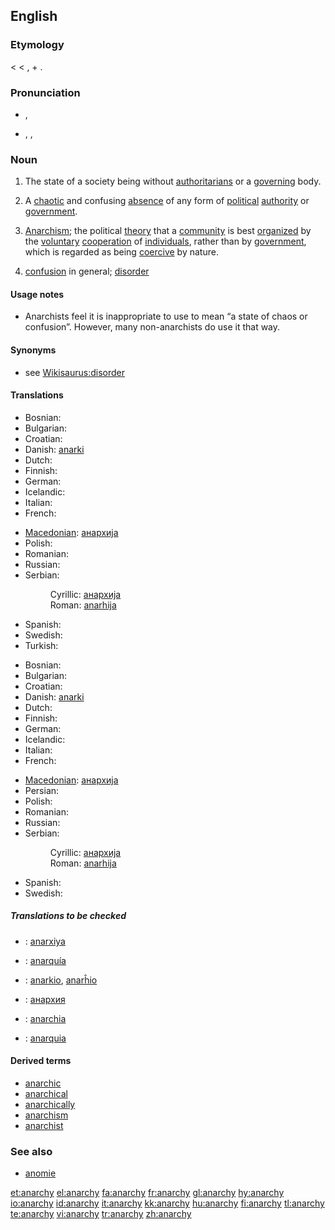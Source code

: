 {{rfc|the heat is now off. Time to clean up and unprotect}}
==English==
{{wikipedia}}

===Etymology===
{{NL.}} {{term|anarchia}} < {{AGr.}} {{term|sc=polytonic|ἀναρχία|tr=anarchía}} < {{term|sc=polytonic|ἀν-|tr=an-||not}}, + {{term|sc=polytonic|ἀρχός|tr=archos||ruler, authority}}.

===Pronunciation===
*{{a|UK}} {{IPA|/ˈænəki/}}, {{SAMPA|/"{n@ki/}}
*{{a|US}} {{AHD|ănʹər-kē}}, {{IPA|/ˈænɚki/}}, {{SAMPA|/"{n@`ki/}}

===Noun===
{{en-noun|anarchies|-}}

# {{uncountable}} The state of a society being without [[authoritarians]] or a [[govern]]ing body.
# {{countable}} A [[chaotic]] and confusing [[absence]] of any form of [[political]] [[authority]] or [[government]].
# {{uncountable}} [[anarchism|Anarchism]]; the political [[theory]] that a [[community]] is best [[organize|organized]] by the [[voluntary]] [[cooperation]] of [[individual]]s, rather than by [[government]], which is regarded as being [[coercive]] by nature.
# [[confusion]] in general; [[disorder]]

====Usage notes====
{{unreferenced}}
* {{sense|confusion in general}} Anarchists feel it is inappropriate to use {{term|anarchy}} to mean “a state of chaos or confusion”. However, many non-anarchists do use it that way.

{{seeCites}}

====Synonyms====
* see [[Wikisaurus:disorder]]

====Translations====
{{trans-top|absence of any form of political authority or government}}
* Bosnian: {{t-|bs|anarhija|f}}
* Bulgarian: {{t+|bg|анархия|f|sc=Cyrl}}
* Croatian: {{t-|hr|anarhija|f}}
*Danish: [[anarki]] {{g|Danish}}
* Dutch: {{t|nl|anarchie|f}}
* Finnish: {{t+|fi|anarkia}}
* German: {{t+|de|Anarchie|f}}
* Icelandic: {{t|is|stjórnleysi|n}}
* Italian: {{t+|it|anarchia|f}}
* French: {{t|fr|anarchie|f}}
{{trans-mid}}
*[[Macedonian]]: [[анархија]] {{f}}
* Polish: {{t+|pl|anarchia}}
* Romanian: {{t|ro|anarhie}}
* Russian: {{t+|ru|анархия|f|tr=anárχija|sc=Cyrl}}
*Serbian:
*:Cyrillic: [[анархија]] {{f}}
*:Roman: [[anarhija]] {{f}}
*Spanish: {{t+|es|anarquía|f}}
* Swedish: {{t+|sv|anarki|c}}
* Turkish: {{t|tr|anarşi}}
{{trans-bottom}}

{{trans-top|political disorder and confusion}}
* Bosnian: {{t-|bs|anarhija|f}}
* Bulgarian: {{t+|bg|анархия|f|sc=Cyrl}}
* Croatian: {{t-|hr|anarhija|f}}
*Danish: [[anarki]] {{g|Danish}}
* Dutch: {{t|nl|anarchie|f}}
* Finnish: {{t+|fi|anarkia}}
* German: {{t+|de|Anarchie|f}}
* Icelandic: {{t|is|stjórnleysi|n}}
* Italian: {{t+|it|anarchia|f}}
* French: {{t|fr|anarchie|f}}
{{trans-mid}}
*[[Macedonian]]: [[анархија]] {{f}}
*Persian: {{FAchar|[[هرج و مرج]]}}
* Polish: {{t+|pl|anarchia}}
* Romanian: {{t|ro|anarhie}}
* Russian: {{t+|ru|анархия|f|tr=anárχija|sc=Cyrl}}
*Serbian:
*:Cyrillic: [[анархија]] {{f}}
*:Roman: [[anarhija]] {{f}}
*Spanish: {{t+|es|anarquía|f}}
* Swedish: {{t+|sv|anarki|c}}
{{trans-bottom}}

=====Translations to be checked=====
{{checktrans}}
*{{ttbc|Azerbaijani}}: [[anarxiya]]
*{{ttbc|Catalan}}: [[anarquía]] {{f}}
*{{ttbc|Esperanto}}: [[anarkio]], [[anarĥio]]
*{{ttbc|Kyrgyz}}: [[анархия]]
*{{ttbc|Latin}}: [[anarchia]] {{f}}
*{{ttbc|Portuguese}}: [[anarquia]] {{f}}

====Derived terms====
*[[anarchic]]
*[[anarchical]]
*[[anarchically]]
*[[anarchism]]
*[[anarchist]]

===See also===
*[[anomie]]

[[et:anarchy]]
[[el:anarchy]]
[[fa:anarchy]]
[[fr:anarchy]]
[[gl:anarchy]]
[[hy:anarchy]]
[[io:anarchy]]
[[id:anarchy]]
[[it:anarchy]]
[[kk:anarchy]]
[[hu:anarchy]]
[[fi:anarchy]]
[[tl:anarchy]]
[[te:anarchy]]
[[vi:anarchy]]
[[tr:anarchy]]
[[zh:anarchy]]